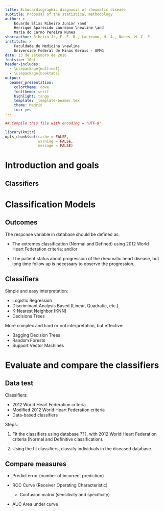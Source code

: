 ```yaml
---
title: Echocardiographic diagnosis of rheumatic disease
subtitle: Proposal of the statistical methodology
author: >
    Eduardo Elias Ribeiro Junior \and
    Henrique Aparecido Laureano \newline \and
    Maria do Carmo Pereira Nunes
shortauthor: Ribeiro Jr, E. E. R., Laureano, H. A., Nunes, M. C. P
institute: >
    Faculdade de Medicina \newline
    Universide Federal de Minas Gerais - UFMG
date: 13 de setembro de 2016
fontsize: 10pt
header-includes:
  - \usepackage{multicol}
  - \usepackage{booktabs}
output:
  beamer_presentation:
    colortheme: dove
    fonttheme: serif
    highlight: tango
    template: _template-beamer.tex
    theme: Madrid
    toc: yes
---
```


```r

## Compile this file with encoding = "UTF-8"

library(knitr)
opts_chunk$set(cache = FALSE,
               warning = FALSE,
               message = FALSE)

```

# Introduction and goals #

##  ##

\begin{block}{Problem}
 \begin{itemize}
  \item Today we don't have a well-defined score for predicting the progression
        of rheumatic disease
  \pause
  \item Based on empirical characteristics,
        patients are classified into three categories:
  \begin{multicols}{3}
  \begin{itemize}
   \item Definitive
   \item Borderline
   \item Normal
   \end{itemize}
  \end{multicols}
 \end{itemize}
\end{block}

\pause
\begin{block}{Goal}
 Reduce the number of patients classified as borderline
\end{block}

## Classifiers ##

\begin{block}{2012 World Heart Federation criteria}

\begin{columns}[c]
\column{.48\textwidth}
  Advantages:
    \begin{itemize}
      \item Simple;
      \item Standard echocardiographic diagnosis.
    \end{itemize}
  \hfill

\column{.48\textwidth}
  Disadvantages:
    \begin{itemize}
      \item Subjective criteria;
      \item In practice, unused some indications.
    \end{itemize}
  \hfill
\end{columns}

\end{block}

\begin{block}{Data-based classifiers}
\begin{columns}[c]
\column{.48\textwidth}
  Advantages:
    \begin{itemize}
      \item Not subject to define the variables;
      \item Informe the variables importance;
      \item Classify based in "scores".
    \end{itemize}

\column{.48\textwidth}
  Disadvantages:
    \begin{itemize}
      \item Difficulty in understanding by non-statisticians;
      \item Equalized database.
    \end{itemize}
  \vspace{0.3cm}
\end{columns}
\end{block}

# Classification Models #

## Outcomes ##

The response variable in database should be defined as:

 - The extremes classification (Normal and Defined) using 2012 World
   Heart Federation criteria; and/or

 - The patient status about progression of the rheumatic heart disease,
   but long time follow up is necessary to observe the progression.

## Classifiers ##

Simple and easy interpretation:

 - Logistic Regression
 - Discriminant Analysis Based (Linear, Quadratic, etc.)
 - K-Nearest Neighbor (KNN)
 - Decisions Trees

More complex and hard or not interpretation, but effective:

 - Bagging Decision Trees
 - Random Forests
 - Support Vector Machines

# Evaluate and compare the classifiers #

## Data test ##

Classifiers:

 - 2012 World Heart Federation criteria
 - Modified 2012 World Heart Federation criteria
 - Data-based classifiers

Steps:

1. Fit the classifiers using database ???, with 2012 World Heart
   Federation criteria (Normal and Definitive classification).

2. Using the fit classifiers, classify individuals in the diseased
   database.

## Compare measures ##

 - Predict error (number of incorrect prediction)

 - ROC Curve (Receiver Operating Characteristic)
     - Confusion matrix (sensitivity and specificity)

 - AUC Area under curve
